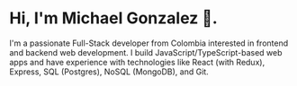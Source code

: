 # Hi, I'm Michael Gonzalez 👋.

I'm a passionate Full-Stack developer from Colombia interested in frontend and backend web development. I build JavaScript/TypeScript-based web apps and have experience with technologies like React (with Redux), Express, SQL (Postgres), NoSQL (MongoDB), and Git.